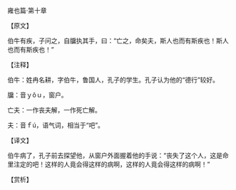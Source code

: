 

雍也篇·第十章

【原文】

伯牛有疾，子问之，自牖执其手，曰：“亡之，命矣夫，斯人也而有斯疾也！斯人也而有斯疾也！”

【注释】

伯牛：姓冉名耕，字伯牛，鲁国人，孔子的学生。孔子认为他的“德行”较好。

牖：音ｙǒｕ，窗户。

亡夫：一作丧夫解，一作死亡解。

夫：音ｆú，语气词，相当于“吧”。

【译文】

伯牛病了，孔子前去探望他，从窗户外面握着他的手说：“丧失了这个人，这是命里注定的吧！这样的人竟会得这样的病啊，这样的人竟会得这样的病啊！”

【赏析】

